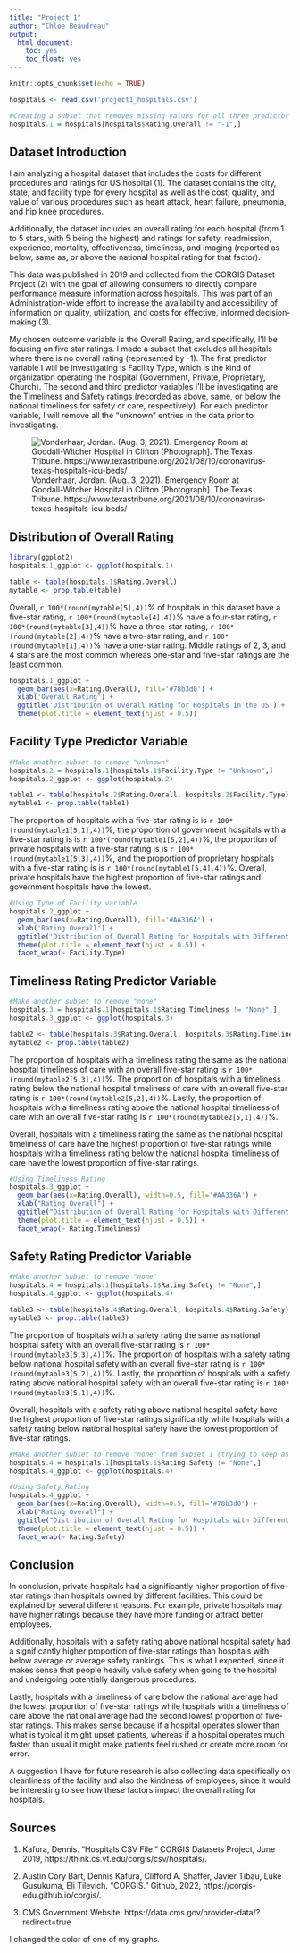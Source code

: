 ```yaml
---
title: "Project 1"
author: "Chloe Beaudreau"
output:
  html_document:
    toc: yes
    toc_float: yes
---
```


```r
knitr::opts_chunk$set(echo = TRUE)
```

```r
hospitals <- read.csv('project1_hospitals.csv')

#Creating a subset that removes missing values for all three predictor variables
hospitals.1 = hospitals[hospitals$Rating.Overall != "-1",]
```

## **Dataset Introduction**

I am analyzing a hospital dataset that includes the costs for different procedures and ratings for US hospital (1). The dataset contains the city, state, and facility type for every hospital as well as the cost, quality, and value of various procedures such as heart attack, heart failure, pneumonia, and hip knee procedures. 

Additionally, the dataset includes an overall rating for each hospital (from 1 to 5 stars, with 5 being the highest) and ratings for safety, readmission, experience, mortality, effectiveness, timeliness, and imaging (reported as below, same as, or above the national hospital rating for that factor).

This data was published in 2019 and collected from the CORGIS Dataset Project (2) with the goal of allowing consumers to directly compare performance measure information across hospitals. This was part of an Administration-wide effort to increase the availability and accessibility of information on quality, utilization, and costs for effective, informed decision-making (3).

My chosen outcome variable is the Overall Rating, and specifically, I’ll be focusing on five star ratings. I made a subset that excludes all hospitals where there is no overall rating (represented by -1). The first predictor variable I will be investigating is Facility Type, which is the kind of organization operating the hospital (Government, Private, Proprietary, Church). The second and third predictor variables I’ll be investigating are the Timeliness and Safety ratings (recorded as above, same, or below the national timeliness for safety or care, respectively). For each predictor variable, I will remove all the “unknown” entries in the data prior to investigating. 

![Vonderhaar, Jordan. (Aug. 3, 2021). Emergency Room at Goodall-Witcher Hospital in Clifton [Photograph]. The Texas Tribune. https://www.texastribune.org/2021/08/10/coronavirus-texas-hospitals-icu-beds/](hospital.jpeg)

## **Distribution of Overall Rating**

```r

library(ggplot2)
hospitals.1_ggplot <- ggplot(hospitals.1)

table <- table(hospitals.1$Rating.Overall)
mytable <- prop.table(table)

```

Overall, `r 100*(round(mytable[5],4))`% of hospitals in this dataset have a five-star rating, `r 100*(round(mytable[4],4))`% have a four-star rating, `r 100*(round(mytable[3],4))`% have a three-star rating, `r 100*(round(mytable[2],4))`% have a two-star rating, and `r 100*(round(mytable[1],4))`% have a one-star rating. Middle ratings of 2, 3, and 4 stars are the most common whereas one-star and five-star ratings are the least common.

```r

hospitals.1_ggplot + 
  geom_bar(aes(x=Rating.Overall), fill='#78b3d0') +
  xlab('Overall Rating') +
  ggtitle('Distribution of Overall Rating for Hospitals in the US') + 
  theme(plot.title = element_text(hjust = 0.5))

```

## **Facility Type Predictor Variable**
```r

#Make another subset to remove "unknown"
hospitals.2 = hospitals.1[hospitals.1$Facility.Type != "Unknown",]
hospitals.2_ggplot <- ggplot(hospitals.2)

table1 <- table(hospitals.2$Rating.Overall, hospitals.2$Facility.Type)
mytable1 <- prop.table(table1)

```

The proportion of hospitals with a five-star rating is is `r 100*(round(mytable1[5,1],4))`%, the proportion of government hospitals with a five-star rating is is `r 100*(round(mytable1[5,2],4))`%, the proportion of private hospitals with a five-star rating is is `r 100*(round(mytable1[5,3],4))`%, and the proportion of proprietary hospitals with a five-star rating is is `r 100*(round(mytable1[5,4],4))`%. Overall, private hospitals have the highest proportion of five-star ratings and government hospitals have the lowest.

```r

#Using Type of Facility variable
hospitals.2_ggplot + 
  geom_bar(aes(x=Rating.Overall), fill='#AA336A') +
  xlab('Rating Overall') +
  ggtitle('Distribution of Overall Rating for Hospitals with Different Facility Types') + 
  theme(plot.title = element_text(hjust = 0.5)) +
  facet_wrap(~ Facility.Type)

```

## **Timeliness Rating Predictor Variable**

```r

#Make another subset to remove "none"
hospitals.3 = hospitals.1[hospitals.1$Rating.Timeliness != "None",]
hospitals.3_ggplot <- ggplot(hospitals.3)

table2 <- table(hospitals.3$Rating.Overall, hospitals.3$Rating.Timeliness)
mytable2 <- prop.table(table2)

```

The proportion of hospitals with a timeliness rating the same as the national hospital timeliness of care with an overall five-star rating is `r 100*(round(mytable2[5,3],4))`%. The proportion of hospitals with a timeliness rating below the national hospital timeliness of care with an overall five-star rating is `r 100*(round(mytable2[5,2],4))`%. Lastly, the proportion of hospitals with a timeliness rating above the national hospital timeliness of care with an overall five-star rating is `r 100*(round(mytable2[5,1],4))`%. 

Overall, hospitals with a timeliness rating the same as the national hospital timeliness of care have the highest proportion of five-star ratings while hospitals with a timeliness rating below the national hospital timeliness of care have the lowest proportion of five-star ratings. 

```r

#Using Timeliness Rating
hospitals.3_ggplot + 
  geom_bar(aes(x=Rating.Overall), width=0.5, fill='#AA336A') + 
  xlab("Rating Overall") + 
  ggtitle("Distribution of Overall Rating for Hospitals with Different Timeliness Ratings") +
  theme(plot.title = element_text(hjust = 0.5)) +
  facet_wrap(~ Rating.Timeliness)

```

## **Safety Rating Predictor Variable**

```r

#Make another subset to remove "none"
hospitals.4 = hospitals.1[hospitals.1$Rating.Safety != "None",]
hospitals.4_ggplot <- ggplot(hospitals.4)

table3 <- table(hospitals.4$Rating.Overall, hospitals.4$Rating.Safety)
mytable3 <- prop.table(table3)

```

The proportion of hospitals with a safety rating the same as national hospital safety with an overall five-star rating is `r 100*(round(mytable3[5,3],4))`%. The proportion of hospitals with a safety rating below national hospital safety with an overall five-star rating is `r 100*(round(mytable3[5,2],4))`%. Lastly, the proportion of hospitals with a safety rating above national hospital safety with an overall five-star rating is `r 100*(round(mytable3[5,1],4))`%. 

Overall, hospitals with a safety rating above national hospital safety have the highest proportion of five-star ratings significantly while hospitals with a safety rating below national hospital safety have the lowest proportion of five-star ratings. 


```r

#Make another subset to remove "none" from subset 1 (trying to keep as much data possible)
hospitals.4 = hospitals.1[hospitals.1$Rating.Safety != "None",]
hospitals.4_ggplot <- ggplot(hospitals.4)

#Using Safety Rating
hospitals.4_ggplot + 
  geom_bar(aes(x=Rating.Overall), width=0.5, fill='#78b3d0') + 
  xlab("Rating Overall") + 
  ggtitle("Distribution of Overall Rating for Hospitals with Different Safety Ratings") +
  theme(plot.title = element_text(hjust = 0.5)) + 
  facet_wrap(~ Rating.Safety)

```

## **Conclusion**

In conclusion, private hospitals had a significantly higher proportion of five-star ratings than hospitals owned by different facilities. This could be explained by several different reasons. For example, private hospitals may have higher ratings because they have more funding or attract better employees. 

Additionally, hospitals with a safety rating above national hospital safety had a significantly higher proportion of five-star ratings than hospitals with below average or average safety rankings. This is what I expected, since it makes sense that people heavily value safety when going to the hospital and undergoing potentially dangerous procedures.

Lastly, hospitals with a timeliness of care below the national average had the lowest proportion of five-star ratings while hospitals with a timeliness of care above the national average had the second lowest proportion of five-star ratings. This makes sense because if a hospital operates slower than what is typical it might upset patients, whereas if a hospital operates much faster than usual it might make patients feel rushed or create more room for error. 

A suggestion I have for future research is also collecting data specifically on cleanliness of the facility and also the kindness of employees, since it would be interesting to see how these factors impact the overall rating for hospitals. 

## **Sources**

(1) Kafura, Dennis. “Hospitals CSV File.” CORGIS Datasets Project, June 2019, https://think.cs.vt.edu/corgis/csv/hospitals/. 

(2) Austin Cory Bart, Dennis Kafura, Clifford A. Shaffer, Javier Tibau, Luke Gusukuma, Eli Tilevich. "CORGIS." Github, 2022, https://corgis-edu.github.io/corgis/. 

(3) CMS Government Website. https://data.cms.gov/provider-data/?redirect=true

I changed the color of one of my graphs. 

